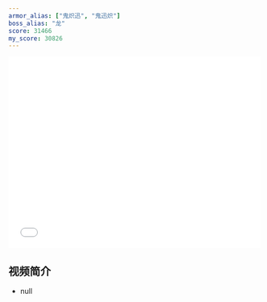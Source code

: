 ```yaml
---
armor_alias: ["鬼炽迅", "鬼迅炽"]
boss_alias: "龙"
score: 31466
my_score: 30826
---
```


<iframe
  src="//player.bilibili.com/player.html?aid=413151870"
  scrolling="no"
  border="0"
  frameborder="no"
  framespacing="0"
  width="500px"
  height="380px"
  allowfullscreen="true"
></iframe>

## 视频简介

- null
